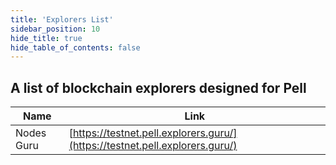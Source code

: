 ```yaml
---
title: 'Explorers List'
sidebar_position: 10
hide_title: true
hide_table_of_contents: false
---
```



<PageTitle iconUrl="img/pell-icon.svg" title="Pell Explorers List" />

## A list of blockchain explorers designed for Pell

| Name             | Link |
| ---------------- | ---- |
| Nodes Guru | [https://testnet.pell.explorers.guru/](https://testnet.pell.explorers.guru/) |
